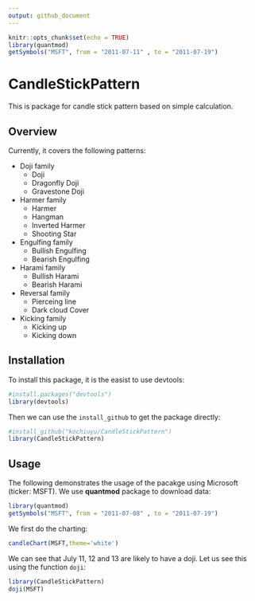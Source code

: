 ```yaml
---
output: github_document
---
```


```r
knitr::opts_chunk$set(echo = TRUE)
library(quantmod)
getSymbols("MSFT", from = "2011-07-11" , to = "2011-07-19")
```

# CandleStickPattern

This is package for candle stick pattern based on simple calculation.

## Overview

Currently, it covers the following patterns:

- Doji family
    - Doji
    - Dragonfly Doji
    - Gravestone Doji

- Harmer family
    - Harmer
    - Hangman
    - Inverted Harmer
    - Shooting Star

- Engulfing family
    - Bullish Engulfing
    - Bearish Engulfing
    
- Harami family
    - Bullish Harami
    - Bearish Harami
    
- Reversal family
    - Pierceing line
    - Dark cloud Cover
    
- Kicking family
    - Kicking up
    - Kicking down

## Installation

To install this package, it is the easist to use devtools:

```r
#install.packages("devtools")
library(devtools)
```

Then we can use the `install_github` to get the package directly:

```r
#install_github("kochiuyu/CandleStickPattern")
library(CandleStickPattern)
```


## Usage

The following demonstrates the usage of the pacakge using Microsoft (ticker: MSFT). We use **quantmod** package to download data:

```r
library(quantmod)
getSymbols("MSFT", from = "2011-07-08" , to = "2011-07-19")
```

We first do the charting:

```r
candleChart(MSFT,theme='white')
```

We can see that July 11, 12 and 13 are likely to have a doji. Let us see this using the function `doji`:

```r
library(CandleStickPattern)
doji(MSFT)
```

<!-- We can plot it in the candle chart: -->
<!-- ```{r} -->
<!-- chartSeries(MSFT, theme='white') -->
<!-- addTA(doji(MSFT),type='h',col='red',on='2') -->
<!-- ``` -->

